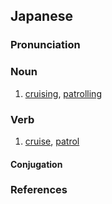 {{also|游弋}}
==Japanese==
{{ja-kanjitab|ゆう|よく|yomi=o}}

===Pronunciation===
{{ja-pron|yomi=kanon|ゆうよく|acc=0|acc_ref=DJR}}

===Noun===
{{ja-noun|ゆうよく|hhira=いうよく}}

# [[cruise|cruising]], [[patrol]]ling

===Verb===
{{ja-verb-suru|ゆうよく|hhira=いうよく}}

# [[cruise]], [[patrol]]

====Conjugation====
{{ja-suru|ゆうよく}}

===References===
<references/>